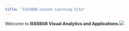 ```yaml
---
title: "ISSS608-Lesson Learning Site"
---
```


Welcome to **ISSS608 Visual Analytics and Applications**.![](images/464740354_9537139022969180_859824700808627719_n.jpg)
